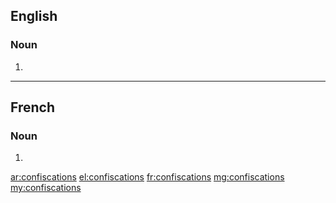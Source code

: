 ==English==

===Noun===
{{head|en}}

# {{plural of|confiscation}}

----

==French==

===Noun===
{{head|fr|g=f-p}}

# {{plural of|confiscation|lang=fr}}

[[ar:confiscations]]
[[el:confiscations]]
[[fr:confiscations]]
[[mg:confiscations]]
[[my:confiscations]]